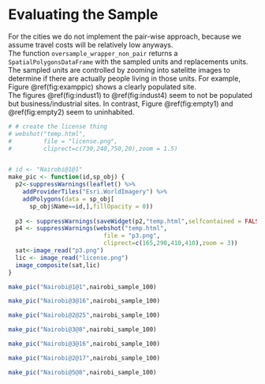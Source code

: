 # Evaluating the Sample
For the cities we do not implement the pair-wise approach, because we assume travel costs will be relatively low anyways.  
The function `oversample_wrapper_non_pair` returns a `SpatialPolygonsDataFrame` with the sampled units and replacements units. The sampled units are controlled by zooming into satelitte images to determine if there are actually people living in those units. For example, Figure \@ref(fig:examppic) shows a clearly populated site.  
The figures \@ref(fig:indust1) to \@ref(fig:indust4) seem to not be populated but business/industrial sites. In contrast, Figure \@ref(fig:empty1) and \@ref(fig:empty2) seem to uninhabited.  


```r

# # create the license thing
# webshot("temp.html",
#         file = "license.png",
#         cliprect=c(730,240,750,20),zoom = 1.5)


# id <- "Nairobi@1@1"
make_pic <- function(id,sp_obj) {
  p2<-suppressWarnings(leaflet() %>% 
    addProviderTiles("Esri.WorldImagery") %>% 
    addPolygons(data = sp_obj[
      sp_obj$Name==id,],fillOpacity = 0))
  
  p3 <- suppressWarnings(saveWidget(p2,"temp.html",selfcontained = FALSE))
  p4 <- suppressWarnings(webshot("temp.html",
                           file = "p3.png",
                           cliprect=c(165,290,410,410),zoom = 3))
  sat<-image_read("p3.png")
  lic <- image_read("license.png")
  image_composite(sat,lic)
}

make_pic("Nairobi@1@1",nairobi_sample_100)

```


```r
make_pic("Nairobi@3@16",nairobi_sample_100)

```

```r
make_pic("Nairobi@2@25",nairobi_sample_100)

```


```r
make_pic("Nairobi@3@8",nairobi_sample_100)

```


```r
make_pic("Nairobi@3@16",nairobi_sample_100)
```


```r
make_pic("Nairobi@2@17",nairobi_sample_100)
```

```r
make_pic("Nairobi@5@8",nairobi_sample_100)
```






